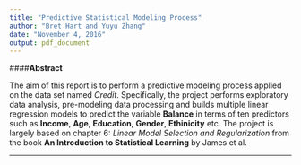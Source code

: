 ---
title: "Predictive Statistical Modeling Process"
author: "Bret Hart and Yuyu Zhang"
date: "November 4, 2016"
output: pdf_document
---

####**Abstract**

The aim of this report is to perform a predictive modeling process applied on the data set named _Credit_. Specifically, the 
project performs exploratory data analysis, pre-modeling data processing and builds multiple linear regression models to predict 
the variable **Balance** in terms of ten predictors such as **Income**, **Age**, **Education**, **Gender**, **Ethinicity** etc. The project
is largely based on chapter 6: _Linear Model Selection and Regularization_ from the book **An Introduction to Statistical Learning** 
by James et al. 

<hr>

